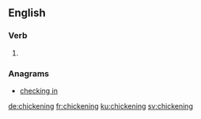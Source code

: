 ==English==

===Verb===
{{head|en|present participle}}

# {{present participle of|chicken|lang=en|nocat=1}}

===Anagrams===
* [[checking in#English|checking in]]

[[de:chickening]]
[[fr:chickening]]
[[ku:chickening]]
[[sv:chickening]]
